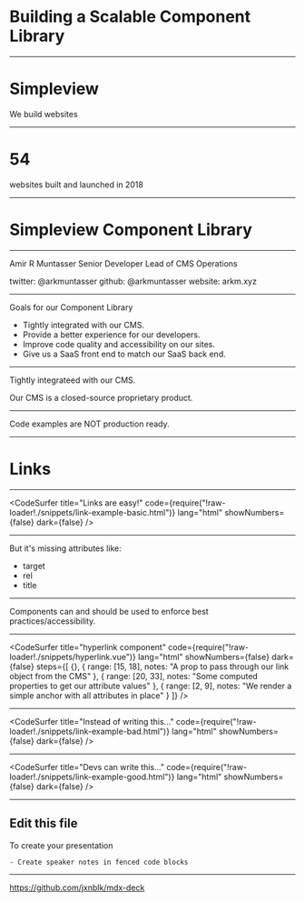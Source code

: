 

<Head>
  <title>Building a Scalable Component Library</title>
</Head>

# Building a Scalable Component Library

---

# Simpleview
We build websites

---

# 54
websites built and launched in 2018

---

# Simpleview Component Library

---

Amir R Muntasser
Senior Developer Lead of CMS Operations

twitter: @arkmuntasser github: @arkmuntasser website: arkm.xyz

---


Goals for our Component Library

<ul>
  <Appear>
    <li>Tightly integrated with our CMS.</li>
    <li>Provide a better experience for our developers.</li>
    <li>Improve code quality and accessibility on our sites.</li>
    <li>Give us a SaaS front end to match our SaaS back end.</li>
  </Appear>
</ul>

---

Tightly integrateed with our CMS.

Our CMS is a closed-source proprietary product.

---

Code examples are NOT production ready.

---

# Links

---

<CodeSurfer
  title="Links are easy!"
  code={require("!raw-loader!./snippets/link-example-basic.html")}
  lang="html"
  showNumbers={false}
  dark={false}
/>

---

But it's missing attributes like:

<ul>
  <Appear>
    <li>target</li>
    <li>rel</li>
    <li>title</li>
  </Appear>
</ul>

---

Components can and should be used to enforce best practices/accessibility.

---

<CodeSurfer
  title="hyperlink component"
  code={require("!raw-loader!./snippets/hyperlink.vue")}
  lang="html"
  showNumbers={false}
  dark={false}
  steps={[
    {},
    { range: [15, 18], notes: "A prop to pass through our link object from the CMS" },
    { range: [20, 33], notes: "Some computed properties to get our attribute values" },
    { range: [2, 9], notes: "We render a simple anchor with all attributes in place" }
  ]}
/>

---

<CodeSurfer
  title="Instead of writing this..."
  code={require("!raw-loader!./snippets/link-example-bad.html")}
  lang="html"
  showNumbers={false}
  dark={false}
/>

---

<CodeSurfer
  title="Devs can write this..."
  code={require("!raw-loader!./snippets/link-example-good.html")}
  lang="html"
  showNumbers={false}
  dark={false}
/>

---

## Edit this file

To create your presentation

```notes
- Create speaker notes in fenced code blocks
```

---

<https://github.com/jxnblk/mdx-deck>
